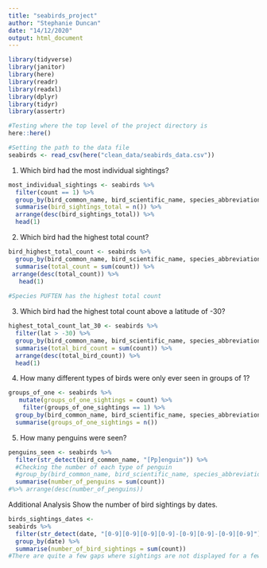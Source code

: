 ```yaml
---
title: "seabirds_project"
author: "Stephanie Duncan"
date: "14/12/2020"
output: html_document
---
```


```r
library(tidyverse)
library(janitor)
library(here)
library(readr)
library(readxl)
library(dplyr)
library(tidyr)
library(assertr)

#Testing where the top level of the project directory is
here::here()

#Setting the path to the data file
seabirds <- read_csv(here("clean_data/seabirds_data.csv"))
```

1. Which bird had the most individual sightings?
```r
most_individual_sightings <- seabirds %>% 
  filter(count == 1) %>% 
  group_by(bird_common_name, bird_scientific_name, species_abbreviation) %>% 
  summarise(bird_sightings_total = n()) %>% 
  arrange(desc(bird_sightings_total)) %>% 
  head(1)
```

2. Which bird had the highest total count?

```r
bird_highest_total_count <- seabirds %>% 
  group_by(bird_common_name, bird_scientific_name, species_abbreviation) %>% 
  summarise(total_count = sum(count)) %>% 
 arrange(desc(total_count)) %>% 
   head(1) 
  
#Species PUFTEN has the highest total count
```


3. Which bird had the highest total count above a latitude of -30?

```r
highest_total_count_lat_30 <- seabirds %>% 
  filter(lat > -30) %>% 
  group_by(bird_common_name, bird_scientific_name, species_abbreviation) %>% 
  summarise(total_bird_count = sum(count)) %>% 
  arrange(desc(total_bird_count)) %>% 
  head(1)
```


4. How many different types of birds were only ever seen in groups of 1?

```r
groups_of_one <- seabirds %>% 
   mutate(groups_of_one_sightings = count) %>% 
    filter(groups_of_one_sightings == 1) %>% 
  group_by(bird_common_name, bird_scientific_name, species_abbreviation) %>% 
  summarise(groups_of_one_sightings = n()) 
```


5. How many penguins were seen? 
```r
penguins_seen <- seabirds %>% 
  filter(str_detect(bird_common_name, "[Pp]enguin")) %>% 
  #Checking the number of each type of penguin
  #group_by(bird_common_name, bird_scientific_name, species_abbreviation) %>% 
  summarise(number_of_penguins = sum(count)) 
#%>% arrange(desc(number_of_penguins))
```

Additional Analysis
Show the number of bird sightings by dates.
```r
birds_sightings_dates <- 
seabirds %>%
  filter(str_detect(date, "[0-9][0-9][0-9][0-9]-[0-9][0-9]-[0-9][0-9]")) %>% 
  group_by(date) %>% 
  summarise(number_of_bird_sightings = sum(count))
#There are quite a few gaps where sightings are not displayed for a few days or months, possibly due to bird sightings not being recorded or bird migration.
```





